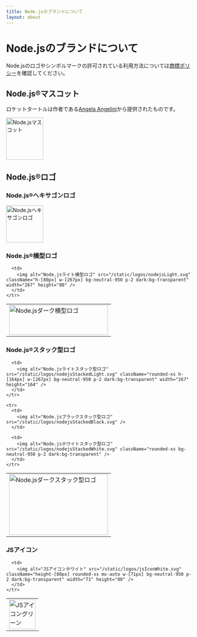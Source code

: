 ```yaml
---
title: Node.jsのブランドについて
layout: about
---
```


# Node.jsのブランドについて

Node.jsのロゴやシンボルマークの許可されている利用方法については[商標ポリシー](https://trademark-policy.openjsf.org/)を確認してください。

## Node.js®マスコット

ロケットタートルは作者である[Angela Angelini](https://www.linkedin.com/in/angeliningl/)から提供されたものです。

<img alt="Node.jsマスコット" src="/static/images/node-mascot.svg" className="w-[100px]" width="100" height="114" />

## Node.js®ロゴ

### Node.js®ヘキサゴンロゴ

<img alt="Node.jsヘキサゴンロゴ" src="/static/logos/nodejsHex.svg" className="w-[100px]" width="100" height="100" />

### Node.js®横型ロゴ

<table>
  <tbody>
    <tr>
      <td>
        <img alt="Node.jsダーク横型ロゴ" src="/static/logos/nodejsDark.svg" className="h-[80px] w-[267px]" width="267" height="80" />
      </td>

      <td>
        <img alt="Node.jsライト横型ロゴ" src="/static/logos/nodejsLight.svg" className="h-[80px] w-[267px] bg-neutral-950 p-2 dark:bg-transparent" width="267" height="80" />
      </td>
    </tr>
  </tbody>
</table>

### Node.js®スタック型ロゴ

<table>
  <tbody>
    <tr>
      <td>
        <img alt="Node.jsダークスタック型ロゴ" src="/static/logos/nodejsStackedDark.svg" className="h-[164px] w-[267px]" width="267" height="164" />
      </td>

      <td>
        <img alt="Node.jsライトスタック型ロゴ" src="/static/logos/nodejsStackedLight.svg" className="rounded-xs h-[164px] w-[267px] bg-neutral-950 p-2 dark:bg-transparent" width="267" height="164" />
      </td>
    </tr>

    <tr>
      <td>
        <img alt="Node.jsブラックスタック型ロゴ" src="/static/logos/nodejsStackedBlack.svg" />
      </td>

      <td>
        <img alt="Node.jsホワイトスタック型ロゴ" src="/static/logos/nodejsStackedWhite.svg" className="rounded-xs bg-neutral-950 p-2 dark:bg-transparent" />
      </td>
    </tr>
  </tbody>
</table>

### JSアイコン

<table>
  <tbody>
    <tr>
      <td>
        <img alt="JSアイコングリーン" src="/static/logos/jsIconGreen.svg" className="height-[80px] mx-auto w-[71px]" width="71" height="80" />
      </td>

      <td>
        <img alt="JSアイコンホワイト" src="/static/logos/jsIconWhite.svg" className="height-[80px] rounded-xs mx-auto w-[71px] bg-neutral-950 p-2 dark:bg-transparent" width="71" height="80" />
      </td>
    </tr>
  </tbody>
</table>
